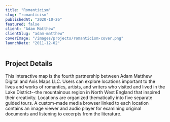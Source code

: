 ```yaml
---
title: "Romanticism"
slug: "romanticism"
publishedAt: "2020-10-26"
featured: false
client: "Adam Matthew"
clientSlug: "adam-matthew"
coverImage: "/images/projects/romanticism-cover.png"
launchDate: "2011-12-02"
---
```

## Project Details
This interactive map is the fourth partnership between Adam Matthew Digital and Axis Maps LLC. Users can explore locations important to the lives and works of romantics, artists, and writers who visited and lived in the Lake District--the mountainous region in North West England that inspired their creativity. Locations are organized thematically into five separate guided tours. A custom-made media browser linked to each location contains an image viewer and audio player for examining original documents and listening to excerpts from the literature.
